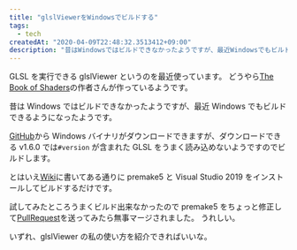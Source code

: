 ```yaml
---
title: "glslViewerをWindowsでビルドする"
tags:
  - tech
createdAt: "2020-04-09T22:48:32.3513412+09:00"
description: "昔はWindowsではビルドできなかったようですが、最近Windowsでもビルドできるようになったようです。"
---
```


GLSL を実行できる glslViewer というのを最近使っています。
どうやら[The Book of Shaders](https://thebookofshaders.com/)の作者さんが作っているようです。

昔は Windows ではビルドできなかったようですが、最近 Windows でもビルドできるようになったようです。

[GitHub](https://github.com/patriciogonzalezvivo/glslViewer)から Windows バイナリがダウンロードできますが、ダウンロードできる v1.6.0 では`#version` が含まれた GLSL をうまく読み込めないようですのでビルドします。

とはいえ[Wiki](https://github.com/patriciogonzalezvivo/glslViewer/wiki/Compiling-GlslViewer#f-compiling-on-windows)に書いてある通りに premake5 と Visual Studio 2019 をインストールしてビルドするだけです。

試してみたところうまくビルド出来なかったので premake5 をちょっと修正して[PullRequest](https://github.com/patriciogonzalezvivo/glslViewer/pull/172)を送ってみたら無事マージされました。 うれしい。

いずれ、glslViewer の私の使い方を紹介できればいいな。
